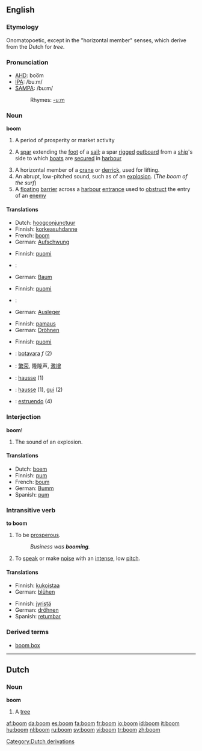 {{wikipediadab}}
==English==

===Etymology===
Onomatopoetic, except in the "horizontal member" senses, which derive from the Dutch for ''tree''.

===Pronunciation===
*[[w:AHD|AHD]]: boo͞m
*[[w:IPA|IPA]]: /buːm/
*[[w:SAMPA|SAMPA]]: /bu:m/
*:Rhymes: [[Rhymes:English:-uːm|-uːm]]

===Noun===
'''boom'''

# A period of prosperity or market activity
# {{nautical}} A [[spar]] extending the [[foot]] of a [[sail]]; a spar [[rigged]] [[outboard]] from a [[ship]]'s side to which [[boat]]s are [[secured]] in [[harbour]]
# A horizontal member of a [[crane]] or [[derrick]], used for lifting.
# An abrupt, low-pitched sound, such as of an [[explosion]]. (''The boom of the surf'')
# A [[floating]] [[barrier]] across a [[harbour]] [[entrance]] used to [[obstruct]] the entry of an [[enemy]]

====Translations====
{{trans-top|period of prosperity}}
*Dutch: [[hoogconjunctuur]]
*Finnish: [[korkeasuhdanne]]
*French: [[boom]] {{m}}
*German: [[Aufschwung]] {{m}}
{{trans-bottom}}

{{trans-top|spar extending the foot of a sail}}
*Finnish: [[puomi]]
* {{fr}} : {{trad-|fr|bôme}} {{f}}
*German: [[Baum]] {{m}}
{{trans-bottom}}

{{trans-top|horizontal member of a crane}}
*Finnish: [[puomi]]
* {{fr}} : {{trad-|fr|mat}} {{m}}
*German: [[Ausleger]] {{m}}
{{trans-bottom}}

{{trans-top|abrupt, low-pitched sound}}
*Finnish: [[pamaus]]
*German: [[Dröhnen]] {{m}}
{{trans-bottom}}

{{trans-top|floating barrier across a harbour entrance}}
*Finnish: [[puomi]]
{{trans-bottom}}

{{checktrans}}
{{trans-top|translations to be checked}}
*{{ttbc|Catalan}}: [[botavara]] ''f'' (2)
*{{ttbc|Chinese}}: [[繁荣]], 隆隆声, [[激增]]
*{{ttbc|Dutch}}: [[hausse]] (1)
*{{ttbc|French}}: [[hausse]] (1), [[gui]] (2)
*{{ttbc|Spanish}}: [[estruendo]] (4)
{{trans-bottom}}

===Interjection===
'''boom'''!

# The sound of an explosion.

====Translations====
{{trans-top|sound of explosion}}
*Dutch: [[boem]]
*Finnish: [[pum]]
*French: [[boum]]
*German: [[Bumm]]
*Spanish: [[pum]]
{{trans-bottom}}

===Intransitive verb===
{{rfc-trverb|Intransitive verb}}
'''to boom'''

# To be [[prosperous]].
#: ''Business was '''booming'''.''
# To [[speak]] or make [[noise]] with an [[intense]], low [[pitch]].

====Translations====
{{trans-top|to be prosperous}}
*Finnish: [[kukoistaa]]
*German: [[blühen]]
{{trans-bottom}}

{{trans-top|to speak with low pitch}}
*Finnish: [[jyristä]]
*German: [[dröhnen]]
*Spanish: [[retumbar]]
{{trans-bottom}}

===Derived terms===
*[[boom box]]

----

==Dutch==

===Noun===
'''boom'''

# A [[tree]]

[[Category:Dutch derivations]]

[[af:boom]]
[[da:boom]]
[[es:boom]]
[[fa:boom]]
[[fr:boom]]
[[io:boom]]
[[id:boom]]
[[it:boom]]
[[hu:boom]]
[[nl:boom]]
[[ru:boom]]
[[sv:boom]]
[[vi:boom]]
[[tr:boom]]
[[zh:boom]]